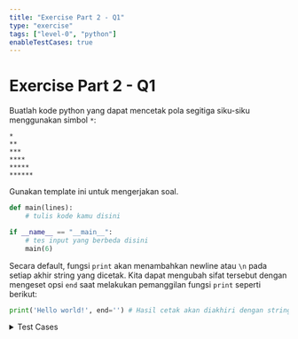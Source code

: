 ```yaml
---
title: "Exercise Part 2 - Q1"
type: "exercise"
tags: ["level-0", "python"]
enableTestCases: true
---
```



# Exercise Part 2 - Q1

Buatlah kode python yang dapat mencetak pola segitiga siku-siku menggunakan simbol `*`:

```
*
**
***
****
*****
******
```

Gunakan template ini untuk mengerjakan soal.

```python
def main(lines):
    # tulis kode kamu disini

if __name__ == "__main__":
    # tes input yang berbeda disini
    main(6)
```

<Alert variant="tip">

Secara default, fungsi `print` akan menambahkan newline atau `\n` pada setiap akhir string yang dicetak. Kita dapat mengubah sifat tersebut dengan mengeset opsi `end` saat melakukan pemanggilan fungsi `print` seperti berikut:

```python
print('Hello world!', end='') # Hasil cetak akan diakhiri dengan string kosong
```

</Alert>

<details>
<summary>Test Cases</summary>

```
input:
6

output:
*
**
***
****
*****
******
```

```
input:
1

output:
*
```

</details>
